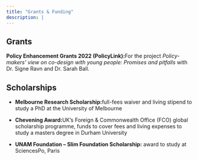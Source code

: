 ```yaml
---
title: "Grants & Funding"
description: |
---
```


## **Grants**

<strong>**Policy Enhancement Grants 2022 (PolicyLink):**</strong>For the project *Policy-makers’ view on co-design with young people: Promises and pitfalls* with Dr. Signe Ravn and Dr. Sarah Ball.

## **Scholarships**

-   <strong>**Melbourne Research Scholarship:**</strong>full-fees waiver and living stipend to study a PhD at the University of Melbourne

-   <strong>**Chevening Award:**</strong>UK’s Foreign & Commonwealth Office (FCO) global scholarship programme, funds to cover fees and living expenses to study a masters degree in Durham University

-   <strong>**UNAM Foundation – Slim Foundation Scholarship**:</strong> award to study at SciencesPo, Paris
